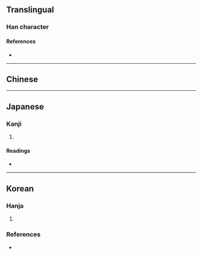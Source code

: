 {{character info}}
==Translingual==

===Han character===
{{Han char|rn=86|rad=火|as=04|sn=8|four=|canj=FOP|ids=⿱火化}}

====References====
* {{Han ref|kx=0668.031|dkj=18925|dj=1077.040|hdz=32192.060|uh=709B|ud=28827}}

----

==Chinese==
{{zh-see|光|v}}

----

==Japanese==

===Kanji===
{{ja-kanji|grade=|rs=火04}}

# {{rfdef|ja|sort=火04}}

====Readings====
* {{ja-readings|on=[[よう]] (yō), [[きょう]] (kyō)|kun=[[てるす]] (terusu)}}

----

==Korean==

===Hanja===
{{ko-hanja|빛|광}}

# {{alt form|ko|光||{{hanja form of|광|[[light]]}}}}

===References===
* {{R:ko:Inmyeongyonghanjapyo|4}}